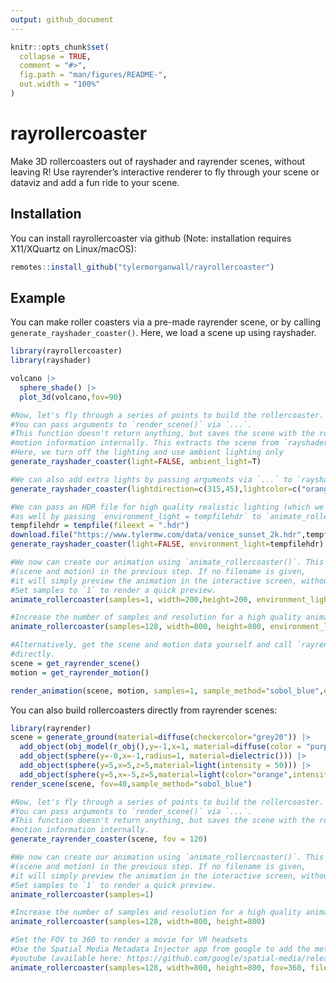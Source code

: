 ```yaml
---
output: github_document
---
```


<!-- README.md is generated from README.Rmd. Please edit that file -->

```r
knitr::opts_chunk$set(
  collapse = TRUE,
  comment = "#>",
  fig.path = "man/figures/README-",
  out.width = "100%"
)
```

# rayrollercoaster

Make 3D rollercoasters out of rayshader and rayrender scenes, without leaving R! Use rayrender's interactive
renderer to fly through your scene or dataviz and add a fun ride to your scene.

## Installation

You can install rayrollercoaster via github (Note: installation requires X11/XQuartz on Linux/macOS):

``` r
remotes::install_github("tylermorganwall/rayrollercoaster")
```

## Example

You can make roller coasters via a pre-made rayrender scene, or by calling `generate_rayshader_coaster()`. Here, we load a scene up using rayshader.

```r
library(rayrollercoaster)
library(rayshader)

volcano |>
  sphere_shade() |>
  plot_3d(volcano,fov=90)

#Now, let's fly through a series of points to build the rollercoaster.
#You can pass arguments to `render_scene()` via `...`.
#This function doesn't return anything, but saves the scene with the rollercoaster and the
#motion information internally. This extracts the scene from `rayshader` directly from `rgl`.
#Here, we turn off the lighting and use ambient lighting only
generate_rayshader_coaster(light=FALSE, ambient_light=T)

#We can also add extra lights by passing arguments via `...` to `rayshader::render_highquality()`
generate_rayshader_coaster(lightdirection=c(315,45),lightcolor=c("orange","white"))

#We can pass an HDR file for high quality realistic lighting (which we will use in the animation 
#as well by passing `environment_light = tempfilehdr` to `animate_rollercoaster()`:
tempfilehdr = tempfile(fileext = ".hdr")
download.file("https://www.tylermw.com/data/venice_sunset_2k.hdr",tempfilehdr)
generate_rayshader_coaster(light=FALSE, environment_light=tempfilehdr)

#We now can create our animation using `animate_rollercoaster()`. This extracts the information
#(scene and motion) in the previous step. If no filename is given,
#it will simply preview the animation in the interactive screen, without saving anything.
#Set samples to `1` to render a quick preview.
animate_rollercoaster(samples=1, width=200,height=200, environment_light=tempfilehdr)

#Increase the number of samples and resolution for a high quality animation (but longer render):
animate_rollercoaster(samples=128, width=800, height=800, environment_light=tempfilehdr)

#Alternatively, get the scene and motion data yourself and call `rayrender::render_animation()`
#directly.
scene = get_rayrender_scene()
motion = get_rayrender_motion()

render_animation(scene, motion, samples=1, sample_method="sobol_blue",environment_light=tempfilehdr)
```

You can also build rollercoasters directly from rayrender scenes:

```r
library(rayrender)
scene = generate_ground(material=diffuse(checkercolor="grey20")) |>
  add_object(obj_model(r_obj(),y=-1,x=1, material=diffuse(color = "purple"))) |>
  add_object(sphere(y=-0,x=-1,radius=1, material=dielectric())) |>
  add_object(sphere(y=5,x=5,z=5,material=light(intensity = 50))) |>
  add_object(sphere(y=5,x=-5,z=5,material=light(color="orange",intensity = 50)))
render_scene(scene, fov=40,sample_method="sobol_blue")

#Now, let's fly through a series of points to build the rollercoaster.
#You can pass arguments to `render_scene()` via `...`.
#This function doesn't return anything, but saves the scene with the rollercoaster and the
#motion information internally.
generate_rayrender_coaster(scene, fov = 120)

#We now can create our animation using `animate_rollercoaster()`. This extracts the information
#(scene and motion) in the previous step. If no filename is given,
#it will simply preview the animation in the interactive screen, without saving anything.
#Set samples to `1` to render a quick preview.
animate_rollercoaster(samples=1)

#Increase the number of samples and resolution for a high quality animation (but longer render):
animate_rollercoaster(samples=128, width=800, height=800)

#Set the FOV to 360 to render a movie for VR headsets
#Use the Spatial Media Metadata Injector app from google to add the metadata to render in VR on 
#youtube (available here: https://github.com/google/spatial-media/releases)
animate_rollercoaster(samples=128, width=800, height=800, fov=360, filename="video360.mp4")
```
